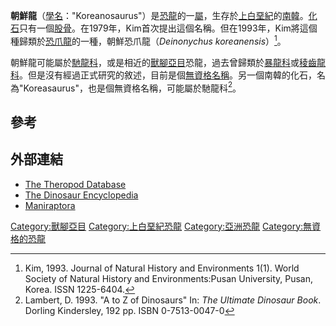 {{Otheruses|subject=[[獸腳亞目|獸腳亞目]]的朝鮮龍|other=[[稜齒龍科|稜齒龍科]]的韓國龍|韓國龍}}

'''朝鮮龍'''（[[學名|學名]]："Koreanosaurus"）是[[恐龍|恐龍]]的一[[屬|屬]]，生存於[[上白堊紀|上白堊紀]]的[[南韓|南韓]]。[[化石|化石]]只有一個[[股骨|股骨]]。在1979年，Kim首次提出這個名稱。但在1993年，Kim將這個種歸類於[[恐爪龍|恐爪龍]]的一種，朝鮮恐爪龍（''Deinonychus koreanensis''）<ref name=K93>Kim, 1993. Journal of Natural History and Environments 1(1). World Society of Natural History and Environments:Pusan University, Pusan, Korea. ISSN 1225-6404.</ref>。

朝鮮龍可能屬於[[馳龍科|馳龍科]]，或是相近的[[獸腳亞目|獸腳亞目]]恐龍，過去曾歸類於[[暴龍科|暴龍科]]或[[稜齒龍科|稜齒龍科]]。但是沒有經過正式研究的敘述，目前是個[[無資格名稱|無資格名稱]]。另一個南韓的化石，名為"Koreasaurus"，也是個無資格名稱，可能屬於馳龍科<ref name=L93>Lambert, D. 1993. "A to Z of Dinosaurs" In: ''The Ultimate Dinosaur Book''. Dorling Kindersley, 192 pp. ISBN 0-7513-0047-0</ref>。

== 參考 ==
{{reflist}}

== 外部連結 ==
* [https://web.archive.org/web/20071110090234/http://home.myuw.net/eoraptor/Dromaeosaurs.htm#Koreanosauruskoreanensis The Theropod Database]
* [http://www.dinoruss.com/de_4/5a8c24a.htm The Dinosaur Encyclopedia] {{Wayback|url=http://www.dinoruss.com/de_4/5a8c24a.htm |date=20080627002302 }}
* [https://web.archive.org/web/20071026003233/http://www.users.qwest.net/~jstweet1/maniraptora.htm Maniraptora]

{{dinosaur-stub}}

[[Category:獸腳亞目|Category:獸腳亞目]]
[[Category:上白堊紀恐龍|Category:上白堊紀恐龍]]
[[Category:亞洲恐龍|Category:亞洲恐龍]]
[[Category:無資格的恐龍|Category:無資格的恐龍]]